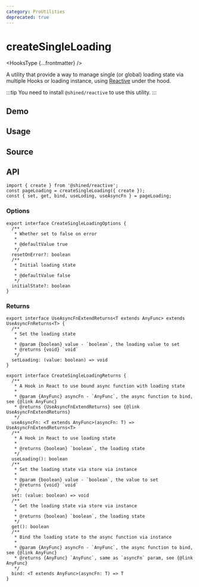 ```yaml
---
category: ProUtilities
deprecated: true
---
```


# createSingleLoading


<HooksType {...frontmatter} />

A utility that provide a way to manage single (or global) loading state via multiple Hooks or loading instance, using [Reactive](https://sheinsight.github.io/reactive/) under the hood.

:::tip
You need to install `@shined/reactive` to use this utility.
:::

## Demo


<App />

## Usage

## Source

## API

```tsx
import { create } from '@shined/reactive';
const pageLoading = createSingleLoading({ create });
const { set, get, bind, useLoding, useAsyncFn } = pageLoading;
```

### Options

```tsx
export interface CreateSingleLoadingOptions {
  /**
   * Whether set to false on error
   *
   * @defaultValue true
   */
  resetOnError?: boolean
  /**
   * Initial loading state
   *
   * @defaultValue false
   */
  initialState?: boolean
}
```

### Returns

```tsx
export interface UseAsyncFnExtendReturns<T extends AnyFunc> extends UseAsyncFnReturns<T> {
  /**
   * Set the loading state
   *
   * @param {boolean} value - `boolean`, the loading value to set
   * @returns {void} `void`
   */
  setLoading: (value: boolean) => void
}

export interface CreateSingleLoadingReturns {
  /**
   * A Hook in React to use bound async function with loading state
   *
   * @param {AnyFunc} asyncFn - `AnyFunc`, the async function to bind, see {@link AnyFunc}
   * @returns {UseAsyncFnExtendReturns} see {@link UseAsyncFnExtendReturns}
   */
  useAsyncFn: <T extends AnyFunc>(asyncFn: T) => UseAsyncFnExtendReturns<T>
  /**
   * A Hook in React to use loading state
   *
   * @returns {boolean} `boolean`, the loading state
   */
  useLoading(): boolean
  /**
   * Set the loading state via store via instance
   *
   * @param {boolean} value - `boolean`, the value to set
   * @returns {void} `void`
   */
  set: (value: boolean) => void
  /**
   * Get the loading state via store via instance
   *
   * @returns {boolean} `boolean`, the loading state
   */
  get(): boolean
  /**
   * Bind the loading state to the async function via instance
   *
   * @param {AnyFunc} asyncFn - `AnyFunc`, the async function to bind, see {@link AnyFunc}
   * @returns {AnyFunc} `AnyFunc`, same as `asyncFn` param, see {@link AnyFunc}
   */
  bind: <T extends AnyFunc>(asyncFn: T) => T
}
```
